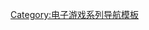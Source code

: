 {{Navbox
| name=古剑奇谭系列
| title=[[古剑奇谭系列]]
| state = {{{state|autocollapse}}}
| bodyclass=hlist

| group1=单机游戏
| list1=
* [[古剑奇谭：琴心剑魄今何在|琴心剑魄今何在]]
* [[古劍奇譚二：永夜初晗凝碧天|二：永夜初晗凝碧天]]
* [[古剑奇谭三：梦付千秋星垂野|三：梦付千秋星垂野]]

| group2=网络游戏
| list2=
* [[古剑奇谭网络版]]

| group3=连载小说
| list3=
* [[神渊古纪]]
** [[神渊古纪•烽烟绘卷|烽烟绘卷]]
* [[古剑奇谭•琴心剑魄|琴心剑魄]]

| group4=电视剧
| list4=
* [[古剑奇谭 (电视剧)|古剑奇谭]]
* [[古剑奇谭2_(网络剧)|古剑奇谭2]]

| group5=电影
| list5=
* [[古劍奇譚之流月昭明]]

| group6=其他相关
| list6=
* [[古剑奇谭人物列表|人物列表]]
* [[上海烛龙]]
* [[网元圣唐]]

}}<noinclude>
{{collapsible option}}

{{DEFAULTSORT:Gu Jian Qi Tan}}
[[Category:电子游戏系列导航模板]]
</noinclude>
